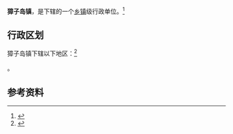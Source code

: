 {{中国乡级行政区
|景观照片文件名 = 
|景观照片描述 = 
|汉语拼音 = 
|其他语言 = 
|其他语言名称 = 
|旧称 = 
|地名出处 = 
|位置图文件名 = 
|位置图描述 = 
|自定义图片= 
|建置时间 = 
|政府驻地 = 
|毗邻 = 
|总面积 = 
|总人口 = 
|总人口年份 = 
|户籍人口 = 
|户籍人口年份 = 
|常住人口 = 
|常住人口年份 = 
|人口密度 = 
|GDP = 
|GDP年份 = 
|邮政编码 = 
|电话区号 = 411
|官方网站 = 
|网站名称 = 
|21/02/24/101/000}}

'''獐子岛镇'''，是{{PRC admin/fullname|21/02/24/101/000|3}}下辖的一个[[乡镇|乡镇]]级行政单位。<ref>{{PRC admin/ref sgc|{{PRC admin/parent|21/02/24/101/000}}}}</ref>

== 行政区划 ==

獐子岛镇下辖以下地区：<ref>{{PRC admin/ref sgc|21/02/24/101/000}}</ref>

{{PRC admin/children|21/02/24/101/000}}。

== 参考资料 ==

{{reflist}}

{{行政区划小作品}}
{{PRC admin/navcat|21/02/24/101/000}}